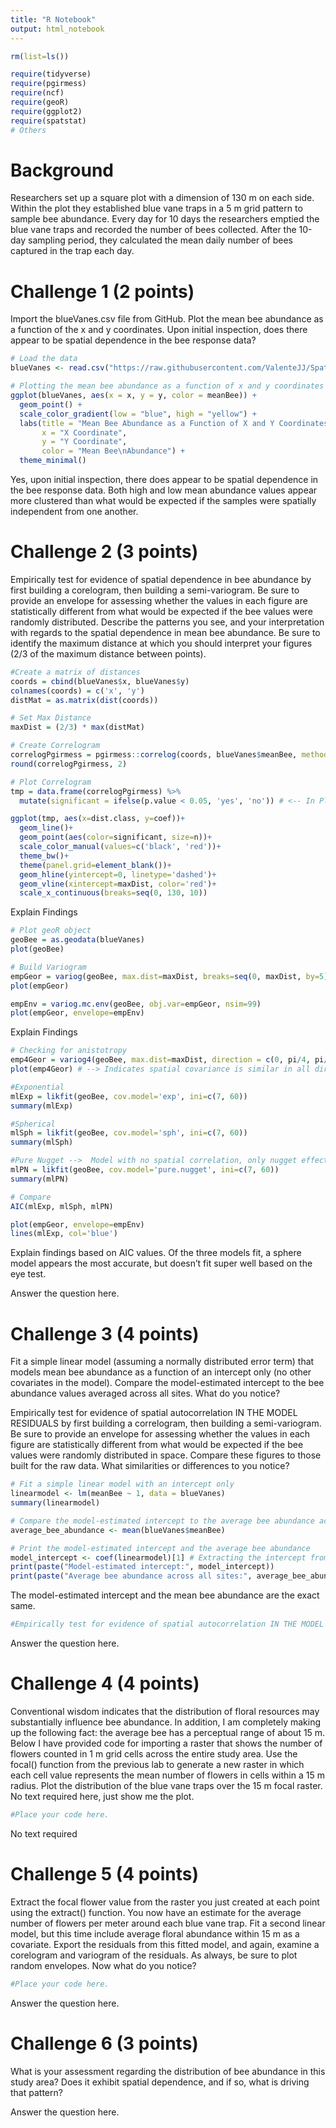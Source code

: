 ```yaml
---
title: "R Notebook"
output: html_notebook
---
```


```r
rm(list=ls())

require(tidyverse)
require(pgirmess)
require(ncf)
require(geoR)
require(ggplot2)
require(spatstat)
# Others
```


# Background

Researchers set up a square plot with a dimension of 130 m on each side. Within the plot they established blue vane traps in a 5 m grid pattern to sample bee abundance. Every day for 10 days the researchers emptied the blue vane traps and recorded the number of bees collected. After the 10-day sampling period, they calculated the mean daily number of bees captured in the trap each day.

# Challenge 1 (2 points)

Import the blueVanes.csv file from GitHub. Plot the mean bee abundance as a function of the x and y coordinates. Upon initial inspection, does there appear to be spatial dependence in the bee response data?

```r
# Load the data 
blueVanes <- read.csv("https://raw.githubusercontent.com/ValenteJJ/SpatialEcology/main/Week6/blueVanes.csv")

# Plotting the mean bee abundance as a function of x and y coordinates
ggplot(blueVanes, aes(x = x, y = y, color = meanBee)) +
  geom_point() +
  scale_color_gradient(low = "blue", high = "yellow") +
  labs(title = "Mean Bee Abundance as a Function of X and Y Coordinates",
       x = "X Coordinate",
       y = "Y Coordinate",
       color = "Mean Bee\nAbundance") +
  theme_minimal()


```

Yes, upon initial inspection, there does appear to be spatial dependence in the bee response data. Both high and low mean abundance values appear more clustered than what would be expected if the samples were spatially independent from one another.

# Challenge 2 (3 points)

Empirically test for evidence of spatial dependence in bee abundance by first building a corelogram, then building a semi-variogram. Be sure to provide an envelope for assessing whether the values in each figure are statistically different from what would be expected if the bee values were randomly distributed. Describe the patterns you see, and your interpretation with regards to the spatial dependence in mean bee abundance. Be sure to identify the maximum distance at which you should interpret your figures (2/3 of the maximum distance between points).

```r
#Create a matrix of distances
coords = cbind(blueVanes$x, blueVanes$y)
colnames(coords) = c('x', 'y')
distMat = as.matrix(dist(coords))

# Set Max Distance
maxDist = (2/3) * max(distMat)

# Create Correlogram
correlogPgirmess = pgirmess::correlog(coords, blueVanes$meanBee, method='Moran', nbclass=26, alternative = 'two.sided') #nbclass=26 because 5m*26=130m
round(correlogPgirmess, 2)

# Plot Correlogram
tmp = data.frame(correlogPgirmess) %>%
  mutate(significant = ifelse(p.value < 0.05, 'yes', 'no')) # <-- In Place of Envelope

ggplot(tmp, aes(x=dist.class, y=coef))+
  geom_line()+
  geom_point(aes(color=significant, size=n))+
  scale_color_manual(values=c('black', 'red'))+
  theme_bw()+
  theme(panel.grid=element_blank())+
  geom_hline(yintercept=0, linetype='dashed')+
  geom_vline(xintercept=maxDist, color='red')+
  scale_x_continuous(breaks=seq(0, 130, 10))
```
Explain Findings


```r
# Plot geoR object
geoBee = as.geodata(blueVanes)
plot(geoBee)

# Build Variogram
empGeor = variog(geoBee, max.dist=maxDist, breaks=seq(0, maxDist, by=5))
plot(empGeor)

empEnv = variog.mc.env(geoBee, obj.var=empGeor, nsim=99)
plot(empGeor, envelope=empEnv)

```
Explain Findings









```r
# Checking for anistotropy
emp4Geor = variog4(geoBee, max.dist=maxDist, direction = c(0, pi/4, pi/2, 3*pi/4))
plot(emp4Geor) # --> Indicates spatial covariance is similar in all directions

#Exponential
mlExp = likfit(geoBee, cov.model='exp', ini=c(7, 60))
summary(mlExp)

#Spherical
mlSph = likfit(geoBee, cov.model='sph', ini=c(7, 60))
summary(mlSph)

#Pure Nugget -->  Model with no spatial correlation, only nugget effect. Useful for baseline comparison.
mlPN = likfit(geoBee, cov.model='pure.nugget', ini=c(7, 60))
summary(mlPN)

# Compare
AIC(mlExp, mlSph, mlPN)

plot(empGeor, envelope=empEnv)
lines(mlExp, col='blue')
```
Explain findings based on AIC values. Of the three models fit, a sphere model appears the most accurate, but doesn't fit super well based on the eye test.

Answer the question here.

# Challenge 3 (4 points)

Fit a simple linear model (assuming a normally distributed error term) that models mean bee abundance as a function of an intercept only (no other covariates in the model). Compare the model-estimated intercept to the bee abundance values averaged across all sites. What do you notice?  

Empirically test for evidence of spatial autocorrelation IN THE MODEL RESIDUALS by first building a correlogram, then building a semi-variogram. Be sure to provide an envelope for assessing whether the values in each figure are statistically different from what would be expected if the bee values were randomly distributed in space. Compare these figures to those built for the raw data. What similarities or differences to you notice?

```r
# Fit a simple linear model with an intercept only
linearmodel <- lm(meanBee ~ 1, data = blueVanes)
summary(linearmodel)

# Compare the model-estimated intercept to the average bee abundance across all sites
average_bee_abundance <- mean(blueVanes$meanBee)

# Print the model-estimated intercept and the average bee abundance
model_intercept <- coef(linearmodel)[1] # Extracting the intercept from the model coefficients
print(paste("Model-estimated intercept:", model_intercept))
print(paste("Average bee abundance across all sites:", average_bee_abundance))


```

The model-estimated intercept and the mean bee abundance are the exact same. 

```r
#Empirically test for evidence of spatial autocorrelation IN THE MODEL RESIDUALS by first building a correlogram, then building a semi-variogram. Be sure to provide an envelope for assessing whether the values in each figure are statistically different from what would be expected if the bee values were randomly distributed in space. Compare these figures to those built for the raw data. What similarities or differences to you notice?


```



Answer the question here.

# Challenge 4 (4 points)

Conventional wisdom indicates that the distribution of floral resources may substantially influence bee abundance. In addition, I am  completely making up the following fact: the average bee has a perceptual range of about 15 m. Below I have provided code for importing a raster that shows the number of flowers counted in 1 m grid cells across the entire study area. Use the focal() function from the previous lab to generate a new raster in which each cell value represents the mean number of flowers in cells within a 15 m radius. Plot the distribution of the blue vane traps over the 15 m focal raster. No text required here, just show me the plot.

```r
#Place your code here.
```

No text required

# Challenge 5 (4 points)

Extract the focal flower value from the raster you just created at each point using the extract() function. You now have an estimate for the average number of flowers per meter around each blue vane trap. Fit a second linear model, but this time include average floral abundance within 15 m as a covariate. Export the residuals from this fitted model, and again, examine a corelogram and variogram of the residuals. As always, be sure to plot random envelopes. Now what do you notice?

```r
#Place your code here.
```

Answer the question here.

# Challenge 6 (3 points)

What is your assessment regarding the distribution of bee abundance in this study area? Does it exhibit spatial dependence, and if so, what is driving that pattern?

Answer the question here.
